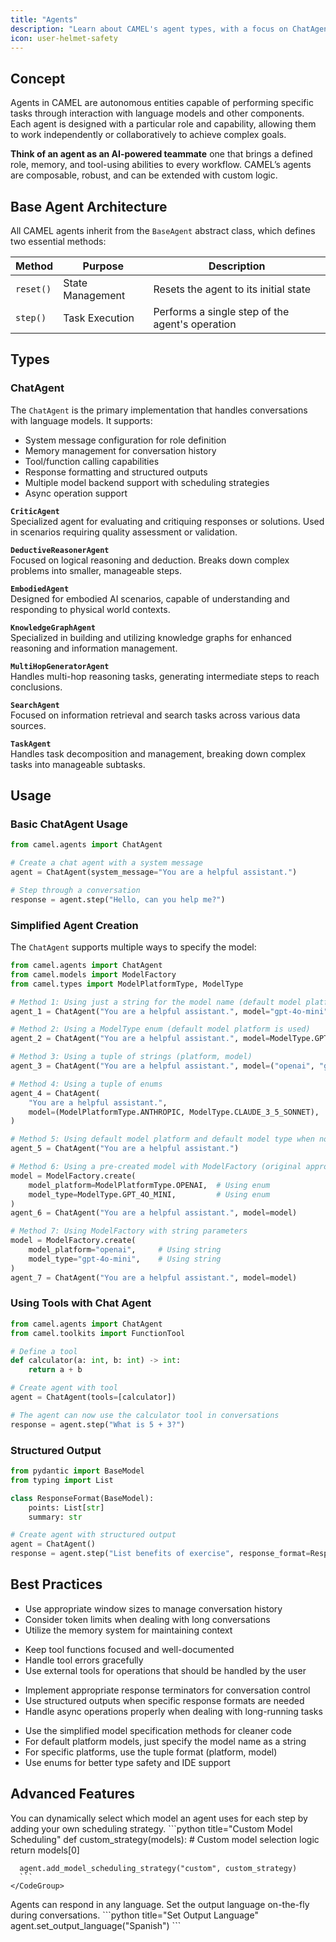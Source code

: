 ```yaml
---
title: "Agents"
description: "Learn about CAMEL's agent types, with a focus on ChatAgent and advanced agent architectures for AI-powered automation."
icon: user-helmet-safety
---
```



## Concept

Agents in CAMEL are autonomous entities capable of performing specific tasks through interaction with language models and other components. 
Each agent is designed with a particular role and capability, allowing them to work independently or collaboratively to achieve complex goals.

<Note type="info" title="What is an Agent?">
<strong>Think of an agent as an AI-powered teammate</strong> one that brings a defined role, memory, and tool-using abilities to every workflow. CAMEL’s agents are composable, robust, and can be extended with custom logic.
</Note>

## Base Agent Architecture

All CAMEL agents inherit from the <code>BaseAgent</code> abstract class, which defines two essential methods:

| Method      | Purpose             | Description                                  |
|-------------|---------------------|----------------------------------------------|
| <code>reset()</code> | State Management   | Resets the agent to its initial state         |
| <code>step()</code>  | Task Execution     | Performs a single step of the agent's operation |

## Types

### ChatAgent

The `ChatAgent` is the primary implementation that handles conversations with language models. It supports:
- System message configuration for role definition
- Memory management for conversation history
- Tool/function calling capabilities
- Response formatting and structured outputs
- Multiple model backend support with scheduling strategies
- Async operation support

<AccordionGroup>

  <Accordion title="Other Agent Types (When to Use)">
  
  **`CriticAgent`**  
  Specialized agent for evaluating and critiquing responses or solutions. Used in scenarios requiring quality assessment or validation.

  **`DeductiveReasonerAgent`**  
  Focused on logical reasoning and deduction. Breaks down complex problems into smaller, manageable steps.

  **`EmbodiedAgent`**  
  Designed for embodied AI scenarios, capable of understanding and responding to physical world contexts.

  **`KnowledgeGraphAgent`**  
  Specialized in building and utilizing knowledge graphs for enhanced reasoning and information management.

  **`MultiHopGeneratorAgent`**  
  Handles multi-hop reasoning tasks, generating intermediate steps to reach conclusions.

  **`SearchAgent`**  
  Focused on information retrieval and search tasks across various data sources.

  **`TaskAgent`**  
  Handles task decomposition and management, breaking down complex tasks into manageable subtasks.

  </Accordion>

</AccordionGroup>

## Usage

### Basic ChatAgent Usage

```python
from camel.agents import ChatAgent

# Create a chat agent with a system message
agent = ChatAgent(system_message="You are a helpful assistant.")

# Step through a conversation
response = agent.step("Hello, can you help me?")
```

### Simplified Agent Creation

The `ChatAgent` supports multiple ways to specify the model:

```python
from camel.agents import ChatAgent
from camel.models import ModelFactory
from camel.types import ModelPlatformType, ModelType

# Method 1: Using just a string for the model name (default model platform is used)
agent_1 = ChatAgent("You are a helpful assistant.", model="gpt-4o-mini")

# Method 2: Using a ModelType enum (default model platform is used)
agent_2 = ChatAgent("You are a helpful assistant.", model=ModelType.GPT_4O_MINI)

# Method 3: Using a tuple of strings (platform, model)
agent_3 = ChatAgent("You are a helpful assistant.", model=("openai", "gpt-4o-mini"))

# Method 4: Using a tuple of enums
agent_4 = ChatAgent(
    "You are a helpful assistant.",
    model=(ModelPlatformType.ANTHROPIC, ModelType.CLAUDE_3_5_SONNET),
)

# Method 5: Using default model platform and default model type when none is specified
agent_5 = ChatAgent("You are a helpful assistant.")

# Method 6: Using a pre-created model with ModelFactory (original approach)
model = ModelFactory.create(
    model_platform=ModelPlatformType.OPENAI,  # Using enum
    model_type=ModelType.GPT_4O_MINI,         # Using enum
)
agent_6 = ChatAgent("You are a helpful assistant.", model=model)

# Method 7: Using ModelFactory with string parameters
model = ModelFactory.create(
    model_platform="openai",     # Using string
    model_type="gpt-4o-mini",    # Using string
)
agent_7 = ChatAgent("You are a helpful assistant.", model=model)
```

### Using Tools with Chat Agent

```python
from camel.agents import ChatAgent
from camel.toolkits import FunctionTool

# Define a tool
def calculator(a: int, b: int) -> int:
    return a + b

# Create agent with tool
agent = ChatAgent(tools=[calculator])

# The agent can now use the calculator tool in conversations
response = agent.step("What is 5 + 3?")
```

### Structured Output

```python
from pydantic import BaseModel
from typing import List

class ResponseFormat(BaseModel):
    points: List[str]
    summary: str

# Create agent with structured output
agent = ChatAgent()
response = agent.step("List benefits of exercise", response_format=ResponseFormat)
```

## Best Practices

<AccordionGroup>

  <Accordion title="Memory Management">
    <ul>
      <li>Use appropriate window sizes to manage conversation history</li>
      <li>Consider token limits when dealing with long conversations</li>
      <li>Utilize the memory system for maintaining context</li>
    </ul>
  </Accordion>

  <Accordion title="Tool Integration">
    <ul>
      <li>Keep tool functions focused and well-documented</li>
      <li>Handle tool errors gracefully</li>
      <li>Use external tools for operations that should be handled by the user</li>
    </ul>
  </Accordion>

  <Accordion title="Response Handling">
    <ul>
      <li>Implement appropriate response terminators for conversation control</li>
      <li>Use structured outputs when specific response formats are needed</li>
      <li>Handle async operations properly when dealing with long-running tasks</li>
    </ul>
  </Accordion>

  <Accordion title="Model Specification">
    <ul>
      <li>Use the simplified model specification methods for cleaner code</li>
      <li>For default platform models, just specify the model name as a string</li>
      <li>For specific platforms, use the tuple format (platform, model)</li>
      <li>Use enums for better type safety and IDE support</li>
    </ul>
  </Accordion>

</AccordionGroup>

## Advanced Features

<Tabs>
  <Tab title="Model Scheduling">
    <Note type="info" title="Custom Model Selection">
      You can dynamically select which model an agent uses for each step by adding your own scheduling strategy.
    </Note>
    <CodeGroup>
      ```python title="Custom Model Scheduling"
      def custom_strategy(models):
          # Custom model selection logic
          return models[0]

      agent.add_model_scheduling_strategy("custom", custom_strategy)
      ```
    </CodeGroup>
  </Tab>
  <Tab title="Output Language Control">
    <Note type="tip" title="Multilingual Output">
      Agents can respond in any language. Set the output language on-the-fly during conversations.
    </Note>
    <CodeGroup>
      ```python title="Set Output Language"
      agent.set_output_language("Spanish")
      ```
    </CodeGroup>
  </Tab>
</Tabs>
